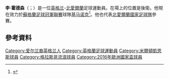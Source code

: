{{noteTA
|G1=football
|G2=FAcup
|G3=SPL
|1=zh-hans:霍德森;zh-hk:賀特臣;
}}
{{Infobox football biography
| name = 李·霍德森<br />Lee Hodson
| fullname = Lee James Stephen Hodson<ref name=registration/>
| image = Lee Hodson MK Dons.jpg
| caption = Hodson in training for [[Milton_Keynes_Dons_F.C.|Milton Keynes Dons]]
| birth_date = {{birth date and age|1991|10|2|df=y}}<ref>{{cite book|editor1-first=Glenda|editor1-last=Rollin|editor2-first=Jack|editor2-last=Rollin|title=Sky Sports Football Yearbook 2012–2013|year=2012|publisher=[[Headline_Publishing_Group|Headline]]|location=London|isbn=978-0-7553-6356-8|page=547|edition=43rd}}</ref>
| birth_place = [[英格蘭|英格蘭]][[博勒姆伍德|博勒姆伍德]]
| height = {{height|ft=5|in=11}}<ref name="Hugman2009/10">{{cite book |editor-first=Barry J. |editor-last=Hugman |title=The PFA Footballers' Who's Who 2009–10 |year=2009 |publisher=Mainstream Publishing |location=Edinburgh |isbn=978-1-84596-474-0}}</ref>
| position = [[後衛|後衛]]
| currentclub = [[基马诺克足球俱乐部|基马诺克]]
| clubnumber = 2
| youthyears1 = 1999–2004
| youthclubs1 = [[博勒姆伍德足球俱乐部|波利咸]]
| youthyears2 = 2004–2009
| youthclubs2 = [[沃特福德足球俱乐部|屈福特]]
| years1 = 2009–2013
| clubs1 = [[沃特福德足球俱乐部|屈福特]]
| caps1 = 83
| goals1 = 1
| years2 = 2012–2013
| clubs2 = → [[布伦特福德足球俱乐部|賓福特]] (外借)
| caps2 = 13
| goals2 = 0
| years3 = 2013–2016
| clubs3 = [[米尔顿凯恩斯足球俱乐部|米爾頓凱恩斯]]
| caps3 = 40
| goals3 = 2
| years4 = 2016
| clubs4 = → [[基马诺克足球俱乐部|基爾馬諾克]] (外借)
| caps4 = 13
| goals4 = 0
| years5 = 2016–2019
| clubs5 = [[流浪者足球俱乐部|格拉斯哥流浪]]
| caps5 = 17
| goals5 = 1
| years6 = 2018–2019
| clubs6 = → [[圣米伦足球俱乐部|聖美倫]] (外借)
| caps6 = 20
| goals6 = 0
| years7 = 2019–2021
| clubs7 = [[吉林汉姆足球俱乐部|基寧咸]]
| caps7 = 7
| goals7 = 0
| years8 = 2020
| clubs8 = → [[圣米伦足球俱乐部|聖美倫]] (外借)
| caps8 = 7
| goals8 = 0
| years9 = 2020–2021
| clubs9 = → [[咸美顿学院足球俱乐部|咸美顿]] (外借)
| caps9 = 33
| goals9 = 1
| years10 = 2021–
| clubs10 = [[基马诺克足球俱乐部|基马诺克]]
| caps10 = 4
| goals10 = 0
| nationalteam1 = 北愛爾蘭U19
| nationalteam2 = [[北愛爾蘭21歲以下足球代表隊|北愛爾蘭U21]]
| nationalyears1 = 2008–2009
| nationalyears2 = 2009–2012
| nationalcaps1 = 5
| nationalcaps2 = 10
| nationalgoals1 = 0
| nationalgoals2 = 0
| nationalyears3 = 2010–
| nationalteam3 = [[北愛爾蘭足球代表隊|北愛爾蘭]]
| nationalcaps3 = 24
| nationalgoals3 = 0
| club-update = 25 February 2020 (UTC)
| ntupdate = 22:47, 5 June 2018 (UTC)
}}

'''李·霍德森'''（{{lang-en|'''Lee Hodson'''}}；{{bd|1991年|10月2日}}）是一位[[英格兰|英格兰]]-[[北愛爾蘭|北愛爾蘭]]足球運動員。在場上的位置是後衛。他現在效力於[[蘇格蘭足球冠軍聯賽|蘇格蘭足球冠軍聯賽]]球隊[[基马诺克足球俱乐部|基马诺克]]<ref>{{cite web|url=http://www.bbc.co.uk/sport/0/football/23397212|title=MK Dons: Lee Hodson joins from Watford on free transfer|publisher=BBC Sport|date=21 July 2013|accessdate=22 July 2013|archive-date=2013-10-16|archive-url=https://web.archive.org/web/20131016201213/http://www.bbc.co.uk/sport/0/football/23397212|dead-url=no}}</ref>。他也代表[[北愛爾蘭國家足球隊|北愛爾蘭國家足球隊]]參賽。

==參考資料==
{{Reflist}}

{{2016年歐洲國家盃北愛爾蘭參賽名單}}
{{DEFAULTSORT: Hodson, Lee}}
[[Category:爱尔兰裔英格兰人|Category:爱尔兰裔英格兰人]]
[[Category:英格蘭足球運動員|Category:英格蘭足球運動員]]
[[Category:米爾頓凱恩斯球員|Category:米爾頓凱恩斯球員]]
[[Category:格拉斯哥流浪球員|Category:格拉斯哥流浪球員]]
[[Category:2016年歐洲國家盃球員|Category:2016年歐洲國家盃球員]]